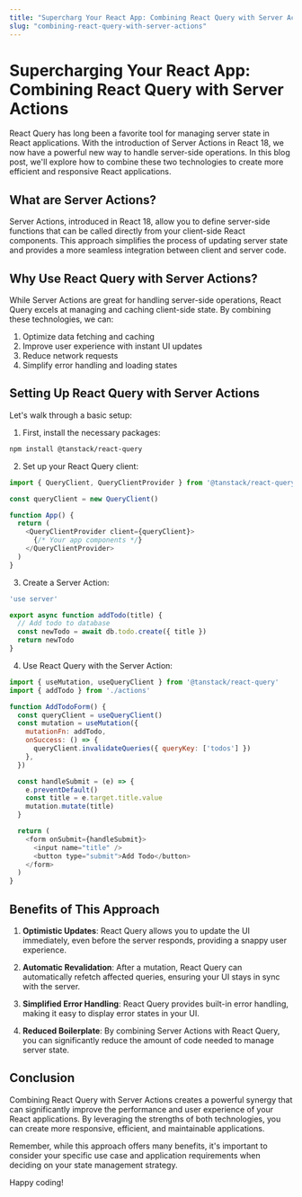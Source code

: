 ```yaml
---
title: "Supercharg Your React App: Combining React Query with Server Actions"
slug: "combining-react-query-with-server-actions"
---
```

# Supercharging Your React App: Combining React Query with Server Actions

React Query has long been a favorite tool for managing server state in React applications. With the introduction of Server Actions in React 18, we now have a powerful new way to handle server-side operations. In this blog post, we'll explore how to combine these two technologies to create more efficient and responsive React applications.

## What are Server Actions?

Server Actions, introduced in React 18, allow you to define server-side functions that can be called directly from your client-side React components. This approach simplifies the process of updating server state and provides a more seamless integration between client and server code.

## Why Use React Query with Server Actions?

While Server Actions are great for handling server-side operations, React Query excels at managing and caching client-side state. By combining these technologies, we can:

1. Optimize data fetching and caching
2. Improve user experience with instant UI updates
3. Reduce network requests
4. Simplify error handling and loading states

## Setting Up React Query with Server Actions

Let's walk through a basic setup:

1. First, install the necessary packages:

```bash
npm install @tanstack/react-query
```

2. Set up your React Query client:

```javascript
import { QueryClient, QueryClientProvider } from '@tanstack/react-query'

const queryClient = new QueryClient()

function App() {
  return (
    <QueryClientProvider client={queryClient}>
      {/* Your app components */}
    </QueryClientProvider>
  )
}
```

3. Create a Server Action:

```javascript
'use server'

export async function addTodo(title) {
  // Add todo to database
  const newTodo = await db.todo.create({ title })
  return newTodo
}
```

4. Use React Query with the Server Action:

```javascript
import { useMutation, useQueryClient } from '@tanstack/react-query'
import { addTodo } from './actions'

function AddTodoForm() {
  const queryClient = useQueryClient()
  const mutation = useMutation({
    mutationFn: addTodo,
    onSuccess: () => {
      queryClient.invalidateQueries({ queryKey: ['todos'] })
    },
  })

  const handleSubmit = (e) => {
    e.preventDefault()
    const title = e.target.title.value
    mutation.mutate(title)
  }

  return (
    <form onSubmit={handleSubmit}>
      <input name="title" />
      <button type="submit">Add Todo</button>
    </form>
  )
}
```

## Benefits of This Approach

1. **Optimistic Updates**: React Query allows you to update the UI immediately, even before the server responds, providing a snappy user experience.

2. **Automatic Revalidation**: After a mutation, React Query can automatically refetch affected queries, ensuring your UI stays in sync with the server.

3. **Simplified Error Handling**: React Query provides built-in error handling, making it easy to display error states in your UI.

4. **Reduced Boilerplate**: By combining Server Actions with React Query, you can significantly reduce the amount of code needed to manage server state.

## Conclusion

Combining React Query with Server Actions creates a powerful synergy that can significantly improve the performance and user experience of your React applications. By leveraging the strengths of both technologies, you can create more responsive, efficient, and maintainable applications.

Remember, while this approach offers many benefits, it's important to consider your specific use case and application requirements when deciding on your state management strategy.

Happy coding!